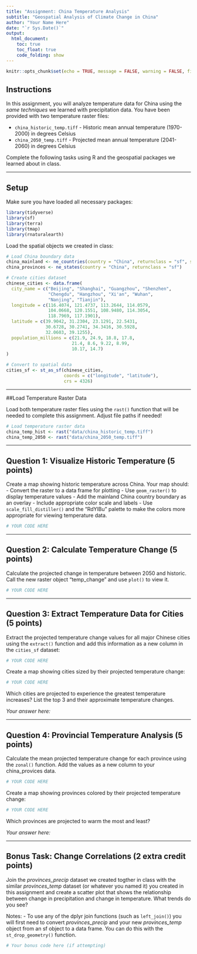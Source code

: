 ```yaml
---
title: "Assignment: China Temperature Analysis"
subtitle: "Geospatial Analysis of Climate Change in China"
author: "Your Name Here"
date: "`r Sys.Date()`"
output: 
  html_document:
    toc: true
    toc_float: true
    code_folding: show
---
```


```r
knitr::opts_chunk$set(echo = TRUE, message = FALSE, warning = FALSE, fig.width = 10, fig.height = 6)
```

## Instructions

In this assignment, you will analyze temperature data for China using the *same techniques* we learned with precipitation data. You have been provided with two temperature raster files:

- `china_historic_temp.tiff` - Historic mean annual temperature (1970-2000) in degrees Celsius
- `china_2050_temp.tiff` - Projected mean annual temperature (2041-2060) in degrees Celsius

Complete the following tasks using R and the geospatial packages we learned about in class.

---

## Setup

Make sure you have loaded all necessary packages:

```r
library(tidyverse)
library(sf)
library(terra)
library(tmap)
library(rnaturalearth)
```

Load the spatial objects we created in class:

```r
# Load China boundary data
china_mainland <- ne_countries(country = "China", returnclass = "sf", scale = "medium")
china_provinces <- ne_states(country = "China", returnclass = "sf")

# Create cities dataset
chinese_cities <- data.frame(
  city_name = c("Beijing", "Shanghai", "Guangzhou", "Shenzhen", 
                "Chengdu", "Hangzhou", "Xi'an", "Wuhan", 
                "Nanjing", "Tianjin"),
  longitude = c(116.4074, 121.4737, 113.2644, 114.0579,
                104.0668, 120.1551, 108.9480, 114.3054,
                118.7969, 117.1901),
  latitude = c(39.9042, 31.2304, 23.1291, 22.5431,
               30.6728, 30.2741, 34.3416, 30.5928,
               32.0603, 39.1255),
  population_millions = c(21.9, 24.9, 18.8, 17.8,
                         21.4, 8.6, 9.22, 8.99,
                         10.17, 14.7)
)

# Convert to spatial data
cities_sf <- st_as_sf(chinese_cities, 
                      coords = c("longitude", "latitude"),
                      crs = 4326)
```

---

##Load Temperature Raster Data 

Load both temperature raster files using the `rast()` function that will be needed to complete this assignment. Adjust file paths if needed!

```r
# Load temperature raster data
china_temp_hist <- rast("data/china_historic_temp.tiff")
china_temp_2050 <- rast("data/china_2050_temp.tiff")


```

---

## Question 1: Visualize Historic Temperature (5 points)

Create a map showing historic temperature across China. Your map should:
- Convert the raster to a data frame for plotting
- Use `geom_raster()` to display temperature values
- Add the mainland China country boundary as an overlay
- Include appropriate color scale and labels
- Use `scale_fill_distiller()` and the "RdYlBu" palette to make the colors more appropriate for viewing temperature data.

```r
# YOUR CODE HERE
```


---

## Question 2: Calculate Temperature Change (5 points)

Calculate the projected change in temperature between 2050 and historic. Call the new raster object "temp_change" and use `plot()` to view it.

```r
# YOUR CODE HERE
```

---

## Question 3: Extract Temperature Data for Cities (5 points)

Extract the projected temperature change values for all major Chinese cities using the `extract()` function and add this information as a new column in the `cities_sf` dataset:

```r
# YOUR CODE HERE
```


Create a map showing cities sized by their projected temperature change:

```r
# YOUR CODE HERE
```



Which cities are projected to experience the greatest temperature increases? List the top 3 and their approximate temperature changes.

*Your answer here:*

---

## Question 4: Provincial Temperature Analysis (5 points)

Calculate the mean projected temperature change for each province using the `zonal()` function. Add the values as a new column to your china_provices data.

```r
# YOUR CODE HERE
```



Create a map showing provinces colored by their projected temperature change:

```r
# YOUR CODE HERE
```



Which provinces are projected to warm the most and least?

*Your answer here:*


---

## Bonus Task: Change Correlations (2 extra credit points)

Join the *provinces_precip* dataset we created togther in class with the similar *provinces_temp* dataset (or whatever you named it) you created in this assignment and create a scatter plot that shows the relationship between change in precipitation and change in temperature. What trends do you see?

Notes:
- To use any of the dplyr join functions (such as `left_join()`) you will first need to convert *provinces_precip* and your new *provinces_temp* object from an sf object to a data frame. You can do this with the `st_drop_geometry()` function.

```r
# Your bonus code here (if attempting) 

```


